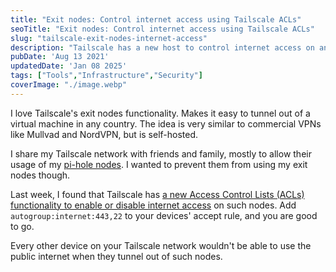 ```yaml
---
title: "Exit nodes: Control internet access using Tailscale ACLs"
seoTitle: "Exit nodes: Control internet access using Tailscale ACLs"
slug: "tailscale-exit-nodes-internet-access"
description: "Tailscale has a new host to control internet access on an exit nodes. Add it to your Tailscale ACLs to allow access only for certain devices."
pubDate: 'Aug 13 2021'
updatedDate: 'Jan 08 2025'
tags: ["Tools","Infrastructure","Security"]
coverImage: "./image.webp"
---
```




I love Tailscale's exit nodes functionality. Makes it easy to tunnel out of a virtual machine in any country. The idea is very similar to commercial VPNs like Mullvad and NordVPN, but is self-hosted.

I share my Tailscale network with friends and family, mostly to allow their usage of my [pi-hole nodes](https://www.arun.blog/private-pi-hole-hosting-fly-tailscale). I wanted to prevent them from using my exit nodes though.

Last week, I found that Tailscale has [a new Access Control Lists (ACLs) functionality to enable or disable internet access](https://github.com/tailscale/tailscale/issues/1742#issuecomment-884469202) on such nodes. Add `autogroup:internet:443,22` to your devices' accept rule, and you are good to go.

<R2Image imageKey="assets/tailscale-exit-nodes-internet-access-1181638e-cd98-80a0-a9d0-ee3b36b88c1b.png" alt="A screenshot of a GitHub comment, which describes a new host to control internet access on the exit nodes using Tailscale Access Control Lists." />

Every other device on your Tailscale network wouldn't be able to use the public internet when they tunnel out of such nodes.

